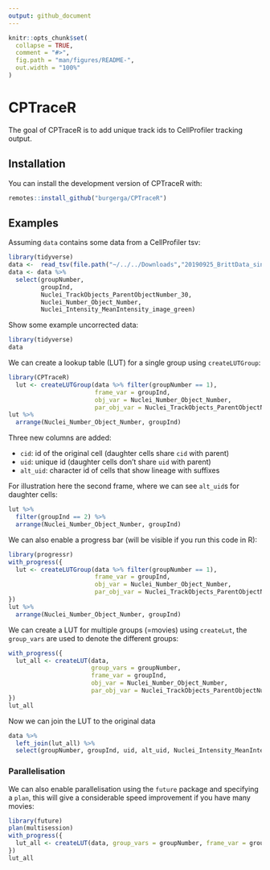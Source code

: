 ```yaml
---
output: github_document
---
```


<!-- README.md is generated from README.Rmd. Please edit that file -->

```r
knitr::opts_chunk$set(
  collapse = TRUE,
  comment = "#>",
  fig.path = "man/figures/README-",
  out.width = "100%"
)
```

# CPTraceR

<!-- badges: start -->
<!-- badges: end -->

The goal of CPTraceR is to add unique track ids to CellProfiler tracking output.

## Installation

You can install the development version of CPTraceR with:

``` r
remotes::install_github("burgerga/CPTraceR")
```

## Examples

Assuming `data` contains some data from a CellProfiler tsv:

```r
library(tidyverse)
data <-  read_tsv(file.path("~/../../Downloads","20190925_BrittData_singleCell_1hrDelay_withoutT01.txt"))
data <- data %>%
  select(groupNumber, 
         groupInd, 
         Nuclei_TrackObjects_ParentObjectNumber_30, 
         Nuclei_Number_Object_Number,
         Nuclei_Intensity_MeanIntensity_image_green)
```

Show some example uncorrected data:

```r
library(tidyverse)
data
```

We can create a lookup table (LUT) for a single group using `createLUTGroup`:

```r
library(CPTraceR)
  lut <- createLUTGroup(data %>% filter(groupNumber == 1),
                        frame_var = groupInd, 
                        obj_var = Nuclei_Number_Object_Number,
                        par_obj_var = Nuclei_TrackObjects_ParentObjectNumber_30) 
lut %>% 
  arrange(Nuclei_Number_Object_Number, groupInd)
```

Three new columns are added:

* `cid`: id of the original cell (daughter cells share `cid` with parent)
* `uid`: unique id (daughter cells don't share `uid` with parent)
* `alt_uid`: character id of cells that show lineage with suffixes

For illustration here the second frame, where we can see `alt_uid`s for daughter cells:

```r
lut %>% 
  filter(groupInd == 2) %>%
  arrange(Nuclei_Number_Object_Number, groupInd)
```
We can also enable a progress bar (will be visible if you run this code in R):

```r
library(progressr)
with_progress({
  lut <- createLUTGroup(data %>% filter(groupNumber == 1),
                        frame_var = groupInd, 
                        obj_var = Nuclei_Number_Object_Number,
                        par_obj_var = Nuclei_TrackObjects_ParentObjectNumber_30) 
})
lut %>% 
  arrange(Nuclei_Number_Object_Number, groupInd)
```


We can create a LUT for multiple groups (=movies) using `createLut`, the `group_vars` are used to denote the different groups:

```r
with_progress({
  lut_all <- createLUT(data, 
                       group_vars = groupNumber, 
                       frame_var = groupInd, 
                       obj_var = Nuclei_Number_Object_Number, 
                       par_obj_var = Nuclei_TrackObjects_ParentObjectNumber_30) 
})
lut_all 
```

Now we can join the LUT to the original data

```r
data %>% 
  left_join(lut_all) %>%
  select(groupNumber, groupInd, uid, alt_uid, Nuclei_Intensity_MeanIntensity_image_green)
```

### Parallelisation

We can also enable parallelisation using the `future` package and specifying a `plan`, this will give a considerable speed improvement if you have many movies:

```r
library(future)
plan(multisession)
with_progress({
  lut_all <- createLUT(data, group_vars = groupNumber, frame_var = groupInd, obj_var = Nuclei_Number_Object_Number, par_obj_var = Nuclei_TrackObjects_ParentObjectNumber_30) 
})
lut_all
```
